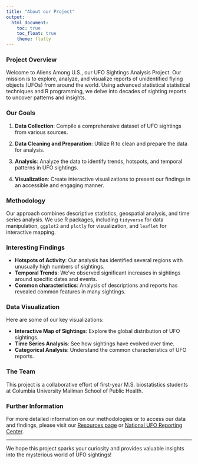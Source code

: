 ```yaml
---
title: "About our Project"
output:
  html_document:
    toc: true
    toc_float: true
    theme: flatly
---
```



### Project Overview

Welcome to Aliens Among U.S., our UFO Sightings Analysis Project. Our mission is to explore, analyze, and visualize reports of unidentified flying objects (UFOs) from around the world. Using advanced statistical statistical techniques and R programming, we delve into decades of sighting reports to uncover patterns and insights.

### Our Goals

1. **Data Collection**: Compile a comprehensive dataset of UFO sightings from various sources.

2. **Data Cleaning and Preparation**: Utilize R to clean and prepare the data for analysis.

3. **Analysis**: Analyze the data to identify trends, hotspots, and temporal patterns in UFO sightings.

4. **Visualization**: Create interactive visualizations to present our findings in an accessible and engaging manner.

### Methodology

Our approach combines descriptive statistics, geospatial analysis, and time series analysis. We use R packages, including `tidyverse` for data manipulation, `ggplot2` and `plotly` for visualization, and `leaflet` for interactive mapping.

### Interesting Findings

- **Hotspots of Activity**: Our analysis has identified several regions with unusually high numbers of sightings.
- **Temporal Trends**: We've observed significant increases in sightings around specific dates and events.
- **Common characteristics**: Analysis of descriptions and reports has revealed common features in many sightings.

### Data Visualization

Here are some of our key visualizations:

- **Interactive Map of Sightings**: Explore the global distribution of UFO sightings.
- **Time Series Analysis**: See how sightings have evolved over time.
- **Categorical Analysis**: Understand the common characteristics of UFO reports.

### The Team

This project is a collaborative effort of first-year M.S. biostatistics students at Columbia University Mailman School of Public Health.

### Further Information

For more detailed information on our methodologies or to access our data and findings, please visit our [Resources page](resources.html) or [National UFO Reporting Center](https://nuforc.org/).

---

We hope this project sparks your curiosity and provides valuable insights into the mysterious world of UFO sightings!